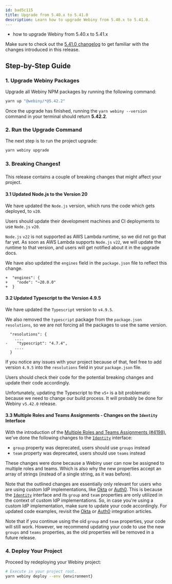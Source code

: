 ```yaml
---
id: bad5c115
title: Upgrade from 5.40.x to 5.41.0
description: Learn how to upgrade Webiny from 5.40.x to 5.41.0.
---
```



<Alert type="success" title="What you’ll learn">

  - how to upgrade Webiny from 5.40.x to 5.41.x

</Alert>

<Alert type="info">

  Make sure to check out the [5.41.0 changelog](./changelog) to get familiar with the changes introduced in this
  release.

</Alert>

## Step-by-Step Guide

### 1. Upgrade Webiny Packages

Upgrade all Webiny NPM packages by running the following command:

```bash
yarn up "@webiny/*@5.42.2"
```

Once the upgrade has finished, running the `yarn webiny --version` command in your terminal should return **5.42.2**.

### 2. Run the Upgrade Command

The next step is to run the project upgrade:

```bash
yarn webiny upgrade
```

### 3. Breaking Changes❗

This release contains a couple of breaking changes that might affect your project.

#### 3.1 Updated Node.js to the Version 20

We have updated the `Node.js` version, which runs the code which gets deployed, to `v20`.

Users should update their development machines and CI deployments to use `Node.js` `v20`.

`Node.js` `v22` is not supported as AWS Lambda runtime, so we did not go that far yet. As soon as AWS Lambda supports `Node.js` `v22`, we will update the runtime to that version, and users will get notified about it in the upgrade docs.

We have also updated the `engines` field in the `package.json` file to reflect this change.

```diff-json
+  "engines": {
+    "node": "~20.0.0"
+  }
```

#### 3.2 Updated Typescript to the Version 4.9.5

We have updated the `Typescript` version to `v4.9.5`.

We also removed the `typescript` package from the `package.json` `resolutions`, so we are not forcing all the packages to use the same version.

```diff-json
  "resolutions": {
    ....
-    "typescript": "4.7.4",
    ....
  }
```

If you notice any issues with your project because of that, feel free to add version `4.9.5` into the `resolutions` field in your `package.json` file.

<Alert type="warning" title="Check and Update Your Code">
  Users should check their code for the potential breaking changes and update their code
  accordingly.
</Alert>

Unfortunately, updating the Typescript to the `v5+` is a bit problematic because we need to change our build process. It will probably be done for Webiny `v5.42.0` release.

#### 3.3 Multiple Roles and Teams Assignments - Changes on the `Identity` Interface

With the introduction of the [Multiple Roles and Teams Assignments (#4198)](/docs/release-notes/5.41.0/changelog#multiple-roles-and-teams-assignments-4198), we've done the following changes to the [`Identity`](https://github.com/webiny/webiny-js/blob/next/packages/api-authentication/src/types.ts#L28-L41) interface:

- `group` property was deprecated, users should use `groups` instead
- `team` property was deprecated, users should use `teams` instead

These changes were done because a Webiny user can now be assigned to multiple roles and teams. Which is also why the new properties accept an array of strings (instead of a single string, as it was before).

Note that the outlined changes are essentially only relevant for users who are using custom IdP implementations, like [Okta](/docs/enterprise/okta-integration) or [Auth0](/docs/enterprise/auth0-integration). This is because the [`Identity`](https://github.com/webiny/webiny-js/blob/next/packages/api-authentication/src/types.ts#L28-L41) interface and its `group` and `team` properties are only utilized in the context of custom IdP implementations. So, in case you're using a custom IdP implementation, make sure to update your code accordingly. For updated code examples, revisit the [Okta](/docs/enterprise/okta-integration) or [Auth0](/docs/enterprise/auth0-integration) integration articles.

<Alert>

  Note that if you continue using the old `group` and `team` properties, your code will still work. However, we recommend updating your code to use the new `groups` and `teams` properties, as the old properties will be removed in a future release.

</Alert>

### 4. Deploy Your Project

Proceed by redeploying your Webiny project:

```bash
# Execute in your project root.
yarn webiny deploy --env {environment}
```

<AdditionalNotes />
